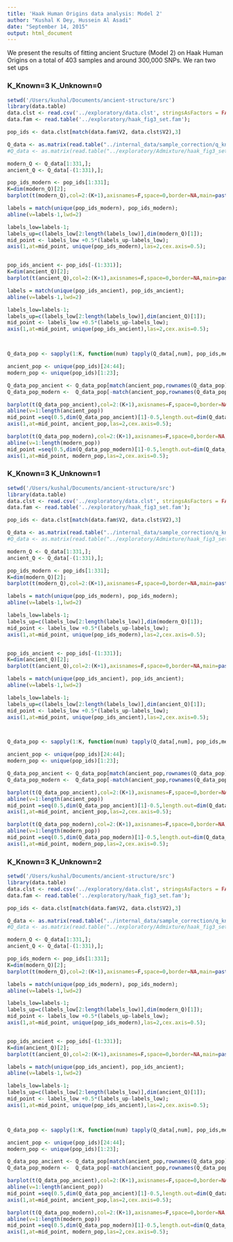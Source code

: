 ```yaml
---
title: 'Haak Human Origins data analysis: Model 2'
author: "Kushal K Dey, Hussein Al Asadi"
date: "September 14, 2015"
output: html_document
---
```


We present the results of fitting ancient Sructure (Model 2) on Haak Human Origins on a total of 403 samples and around 300,000 SNPs. We ran two set ups 

### K_Known=3   K_Unknown=0

```r
setwd('/Users/kushal/Documents/ancient-structure/src')
library(data.table)
data.clst <- read.csv('../exploratory/data.clst', stringsAsFactors = FALSE, header=FALSE, sep = "\t");
data.fam <- read.table('../exploratory/haak_fig3_set.fam');

pop_ids <- data.clst[match(data.fam$V2, data.clst$V2),3]

Q_data <- as.matrix(read.table("../internal_data/sample_correction/q_known_3_unknown_0.txt"));
#Q_data <- as.matrix(read.table("../exploratory/Admixture/haak_fig3_set.5.Q"))

modern_Q <- Q_data[1:331,];
ancient_Q <- Q_data[-(1:331),];

pop_ids_modern <- pop_ids[1:331];
K=dim(modern_Q)[2];
barplot(t(modern_Q),col=2:(K+1),axisnames=F,space=0,border=NA,main=paste("No. of clusters=",K),las=1,ylim=c(0,1),cex.axis=0.5,cex.main=1.4);

labels = match(unique(pop_ids_modern), pop_ids_modern);
abline(v=labels-1,lwd=2)

labels_low=labels-1;
labels_up=c(labels_low[2:length(labels_low)],dim(modern_Q)[1]);
mid_point <- labels_low +0.5*(labels_up-labels_low);
axis(1,at=mid_point, unique(pop_ids_modern),las=2,cex.axis=0.5);


pop_ids_ancient <- pop_ids[-(1:331)];
K=dim(ancient_Q)[2];
barplot(t(ancient_Q),col=2:(K+1),axisnames=F,space=0,border=NA,main=paste("No. of clusters=",K),las=1,ylim=c(0,1),cex.axis=0.5,cex.main=1.4);

labels = match(unique(pop_ids_ancient), pop_ids_ancient);
abline(v=labels-1,lwd=2)

labels_low=labels-1;
labels_up=c(labels_low[2:length(labels_low)],dim(ancient_Q)[1]);
mid_point <- labels_low +0.5*(labels_up-labels_low);
axis(1,at=mid_point, unique(pop_ids_ancient),las=2,cex.axis=0.5);



Q_data_pop <- sapply(1:K, function(num) tapply(Q_data[,num], pop_ids,mean));

ancient_pop <- unique(pop_ids)[24:44];
modern_pop <- unique(pop_ids)[1:23];

Q_data_pop_ancient <- Q_data_pop[match(ancient_pop,rownames(Q_data_pop)),];
Q_data_pop_modern <-  Q_data_pop[-match(ancient_pop,rownames(Q_data_pop)),];

barplot(t(Q_data_pop_ancient),col=2:(K+1),axisnames=F,space=0,border=NA,main=paste("No. of clusters=",K),las=1,ylim=c(0,1),cex.axis=0.5,cex.main=1.4);
abline(v=1:length(ancient_pop))
mid_point =seq(0.5,dim(Q_data_pop_ancient)[1]-0.5,length.out=dim(Q_data_pop_ancient)[1]);
axis(1,at=mid_point, ancient_pop,las=2,cex.axis=0.5);

barplot(t(Q_data_pop_modern),col=2:(K+1),axisnames=F,space=0,border=NA,main=paste("No. of clusters=",K),las=1,ylim=c(0,1),cex.axis=0.5,cex.main=1.4);
abline(v=1:length(modern_pop))
mid_point =seq(0.5,dim(Q_data_pop_modern)[1]-0.5,length.out=dim(Q_data_pop_modern)[1]);
axis(1,at=mid_point, modern_pop,las=2,cex.axis=0.5);
```

### K_Known=3   K_Unknown=1

```r
setwd('/Users/kushal/Documents/ancient-structure/src')
library(data.table)
data.clst <- read.csv('../exploratory/data.clst', stringsAsFactors = FALSE, header=FALSE, sep = "\t");
data.fam <- read.table('../exploratory/haak_fig3_set.fam');

pop_ids <- data.clst[match(data.fam$V2, data.clst$V2),3]

Q_data <- as.matrix(read.table("../internal_data/sample_correction/q_known_3_unknown_1.txt"));
#Q_data <- as.matrix(read.table("../exploratory/Admixture/haak_fig3_set.5.Q"))

modern_Q <- Q_data[1:331,];
ancient_Q <- Q_data[-(1:331),];

pop_ids_modern <- pop_ids[1:331];
K=dim(modern_Q)[2];
barplot(t(modern_Q),col=2:(K+1),axisnames=F,space=0,border=NA,main=paste("No. of clusters=",K),las=1,ylim=c(0,1),cex.axis=0.5,cex.main=1.4);

labels = match(unique(pop_ids_modern), pop_ids_modern);
abline(v=labels-1,lwd=2)

labels_low=labels-1;
labels_up=c(labels_low[2:length(labels_low)],dim(modern_Q)[1]);
mid_point <- labels_low +0.5*(labels_up-labels_low);
axis(1,at=mid_point, unique(pop_ids_modern),las=2,cex.axis=0.5);


pop_ids_ancient <- pop_ids[-(1:331)];
K=dim(ancient_Q)[2];
barplot(t(ancient_Q),col=2:(K+1),axisnames=F,space=0,border=NA,main=paste("No. of clusters=",K),las=1,ylim=c(0,1),cex.axis=0.5,cex.main=1.4);

labels = match(unique(pop_ids_ancient), pop_ids_ancient);
abline(v=labels-1,lwd=2)

labels_low=labels-1;
labels_up=c(labels_low[2:length(labels_low)],dim(ancient_Q)[1]);
mid_point <- labels_low +0.5*(labels_up-labels_low);
axis(1,at=mid_point, unique(pop_ids_ancient),las=2,cex.axis=0.5);



Q_data_pop <- sapply(1:K, function(num) tapply(Q_data[,num], pop_ids,mean));

ancient_pop <- unique(pop_ids)[24:44];
modern_pop <- unique(pop_ids)[1:23];

Q_data_pop_ancient <- Q_data_pop[match(ancient_pop,rownames(Q_data_pop)),];
Q_data_pop_modern <-  Q_data_pop[-match(ancient_pop,rownames(Q_data_pop)),];

barplot(t(Q_data_pop_ancient),col=2:(K+1),axisnames=F,space=0,border=NA,main=paste("No. of clusters=",K),las=1,ylim=c(0,1),cex.axis=0.5,cex.main=1.4);
abline(v=1:length(ancient_pop))
mid_point =seq(0.5,dim(Q_data_pop_ancient)[1]-0.5,length.out=dim(Q_data_pop_ancient)[1]);
axis(1,at=mid_point, ancient_pop,las=2,cex.axis=0.5);

barplot(t(Q_data_pop_modern),col=2:(K+1),axisnames=F,space=0,border=NA,main=paste("No. of clusters=",K),las=1,ylim=c(0,1),cex.axis=0.5,cex.main=1.4);
abline(v=1:length(modern_pop))
mid_point =seq(0.5,dim(Q_data_pop_modern)[1]-0.5,length.out=dim(Q_data_pop_modern)[1]);
axis(1,at=mid_point, modern_pop,las=2,cex.axis=0.5);
```


### K_Known=3   K_Unknown=2

```r
setwd('/Users/kushal/Documents/ancient-structure/src')
library(data.table)
data.clst <- read.csv('../exploratory/data.clst', stringsAsFactors = FALSE, header=FALSE, sep = "\t");
data.fam <- read.table('../exploratory/haak_fig3_set.fam');

pop_ids <- data.clst[match(data.fam$V2, data.clst$V2),3]

Q_data <- as.matrix(read.table("../internal_data/sample_correction/q_known_3_unknown_2.txt"));
#Q_data <- as.matrix(read.table("../exploratory/Admixture/haak_fig3_set.5.Q"))

modern_Q <- Q_data[1:331,];
ancient_Q <- Q_data[-(1:331),];

pop_ids_modern <- pop_ids[1:331];
K=dim(modern_Q)[2];
barplot(t(modern_Q),col=2:(K+1),axisnames=F,space=0,border=NA,main=paste("No. of clusters=",K),las=1,ylim=c(0,1),cex.axis=0.5,cex.main=1.4);

labels = match(unique(pop_ids_modern), pop_ids_modern);
abline(v=labels-1,lwd=2)

labels_low=labels-1;
labels_up=c(labels_low[2:length(labels_low)],dim(modern_Q)[1]);
mid_point <- labels_low +0.5*(labels_up-labels_low);
axis(1,at=mid_point, unique(pop_ids_modern),las=2,cex.axis=0.5);


pop_ids_ancient <- pop_ids[-(1:331)];
K=dim(ancient_Q)[2];
barplot(t(ancient_Q),col=2:(K+1),axisnames=F,space=0,border=NA,main=paste("No. of clusters=",K),las=1,ylim=c(0,1),cex.axis=0.5,cex.main=1.4);

labels = match(unique(pop_ids_ancient), pop_ids_ancient);
abline(v=labels-1,lwd=2)

labels_low=labels-1;
labels_up=c(labels_low[2:length(labels_low)],dim(ancient_Q)[1]);
mid_point <- labels_low +0.5*(labels_up-labels_low);
axis(1,at=mid_point, unique(pop_ids_ancient),las=2,cex.axis=0.5);



Q_data_pop <- sapply(1:K, function(num) tapply(Q_data[,num], pop_ids,mean));

ancient_pop <- unique(pop_ids)[24:44];
modern_pop <- unique(pop_ids)[1:23];

Q_data_pop_ancient <- Q_data_pop[match(ancient_pop,rownames(Q_data_pop)),];
Q_data_pop_modern <-  Q_data_pop[-match(ancient_pop,rownames(Q_data_pop)),];

barplot(t(Q_data_pop_ancient),col=2:(K+1),axisnames=F,space=0,border=NA,main=paste("No. of clusters=",K),las=1,ylim=c(0,1),cex.axis=0.5,cex.main=1.4);
abline(v=1:length(ancient_pop))
mid_point =seq(0.5,dim(Q_data_pop_ancient)[1]-0.5,length.out=dim(Q_data_pop_ancient)[1]);
axis(1,at=mid_point, ancient_pop,las=2,cex.axis=0.5);

barplot(t(Q_data_pop_modern),col=2:(K+1),axisnames=F,space=0,border=NA,main=paste("No. of clusters=",K),las=1,ylim=c(0,1),cex.axis=0.5,cex.main=1.4);
abline(v=1:length(modern_pop))
mid_point =seq(0.5,dim(Q_data_pop_modern)[1]-0.5,length.out=dim(Q_data_pop_modern)[1]);
axis(1,at=mid_point, modern_pop,las=2,cex.axis=0.5);
```

